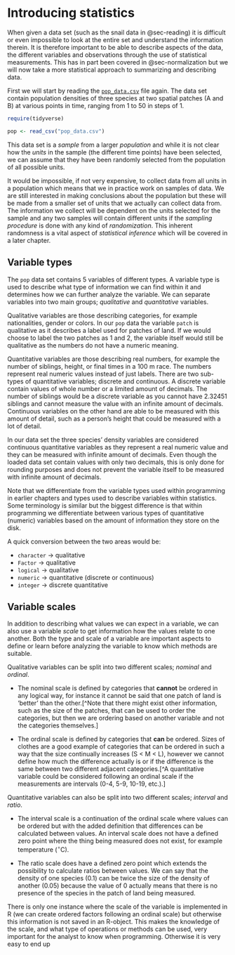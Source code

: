 # Introducing statistics {#sec-stats-intro}
When given a data set (such as the snail data in @sec-reading) it is difficult or even impossible to look at the entire set and understand the information therein. It is therefore important to be able to describe aspects of the data, the different variables and observations through the use of statistical measurements. This has in part been covered in @sec-normalization but we will now take a more statistical approach to summarizing and describing data.

First we will start by reading the [`pop_data.csv`](https://raw.githubusercontent.com/dysordys/data-with-R/main/data/pop_data.zip) file again. The data set contain population densities of three species at two spatial patches (A and B) at various points in time, ranging from 1 to 50 in steps of 1.
```r
require(tidyverse)

pop <- read_csv("pop_data.csv")

```

This data set is a *sample* from a larger *population* and while it is not clear how the *units* in the sample (the different time points) have been selected, we can assume that they have been randomly selected from the population of all possible units.

It would be impossible, if not very expensive, to collect data from all units in a population which means that we in practice work on samples of data. We are still interested in making conclusions about the population but these will be made from a smaller set of units that we actually can collect data from. The information we collect will be dependent on the units selected for the sample and any two samples will contain different units if the *sampling procedure* is done with any kind of *randomization*. This inherent randomness is a vital aspect of *statistical inference* which will be covered in a later chapter.

<!-- SOMETHING ABOUT BIAS?? -->

<!-- {{< video https://www.youtube.com/watch?v=8UJl2RpeV24 >}} -->

## Variable types
The `pop` data set contains 5 variables of different types. A variable type is used to describe what type of information we can find within it and determines how we can further analyze the variable. We can separate variables into two main groups; *qualitative* and *quantitative* variables. 

Qualitative variables are those describing categories, for example nationalities, gender or colors. In our `pop` data the variable `patch` is qualitative as it describes a label used for patches of land. If we would choose to label the two patches as 1 and 2, the variable itself would still be qualitative as the numbers do not have a numeric meaning.

Quantitative variables are those describing real numbers, for example the number of siblings, height, or final times in a 100 m race. The numbers represent real numeric values instead of just labels. There are two sub-types of quantitative variables; discrete and continuous. A discrete variable contain values of whole number or a limited amount of decimals. The number of siblings would be a discrete variable as you cannot have 2.32451 siblings and cannot measure the value with an infinite amount of decimals. Continuous variables on the other hand are able to be measured with this amount of detail, such as a person's height that could be measured with a lot of detail.

In our data set the three species' density variables are considered continuous quantitative variables as they represent a real numeric value and they can be measured with infinite amount of decimals. Even though the loaded data set contain values with only two decimals, this is only done for rounding purposes and does not prevent the variable itself to be measured with infinite amount of decimals.

:::{.callout-note}
Note that we differentiate from the variable types used within programming in earlier chapters and types used to describe variables within statistics. Some terminology is similar but the biggest difference is that within programming we differentiate between various types of quantitative (numeric) variables based on the amount of information they store on the disk.

A quick conversion between the two areas would be:

- `character` $\rightarrow$ qualitative
- `Factor` $\rightarrow$ qualitative
- `logical` $\rightarrow$ qualitative
- `numeric` $\rightarrow$ quantitative (discrete or continuous)
- `integer` $\rightarrow$ discrete quantitative
:::

## Variable scales
In addition to describing what values we can expect in a variable, we can also use a variable *scale* to get information how the values relate to one another. Both the type and scale of a variable are important aspects to define or learn before analyzing the variable to know which methods are suitable.

Qualitative variables can be split into two different scales; *nominal* and *ordinal*. 

- The nominal scale is defined by categories that **cannot** be ordered in any logical way, for instance it cannot be said that one patch of land is 'better' than the other.[^Note that there might exist other information, such as the size of the patches, that can be used to order the categories, but then we are ordering based on another variable and not the categories themselves.]

- The ordinal scale is defined by categories that **can** be ordered. Sizes of clothes are a good example of categories that can be ordered in such a way that the size continually increases  (S < M < L), however we cannot define how much the difference actually is or if the difference is the same between two different adjacent categories.[^A quantitative variable could be considered following an ordinal scale if the measurements are intervals (0-4, 5-9, 10-19, etc.).]

Quantitative variables can also be split into two different scales; *interval* and *ratio*.

- The interval scale is a continuation of the ordinal scale where values can be ordered but with the added definition that differences can be calculated between values. An interval scale does not have a defined zero point where the thing being measured does not exist, for example temperature ($^\circ$C). 

- The ratio scale does have a defined zero point which extends the possibility to calculate ratios between values. We can say that the density of one species ($0.1$) can be twice the size of the density of another ($0.05$) because the value of 0 actually means that there is no presence of the species in the patch of land being measured.

:::{.callout-important}
There is only one instance where the scale of the variable is implemented in R (we can create ordered factors following an ordinal scale) but otherwise this information is not saved in an R-object. This makes the knowledge of the scale, and what type of operations or methods can be used, very important for the analyst to know when programming. Otherwise it is very easy to end up 
:::



<!-- ## Measures of center -->
<!-- Depending on the type of variable -->


